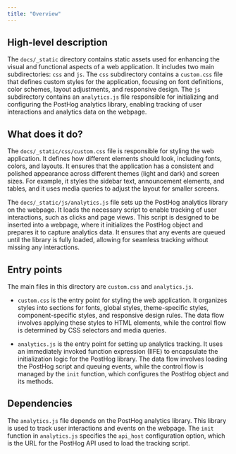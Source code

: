 ```yaml
---
title: "Overview"
---
```


## High-level description

The `docs/_static` directory contains static assets used for enhancing the visual and functional aspects of a web application. It includes two main subdirectories: `css` and `js`. The `css` subdirectory contains a `custom.css` file that defines custom styles for the application, focusing on font definitions, color schemes, layout adjustments, and responsive design. The `js` subdirectory contains an `analytics.js` file responsible for initializing and configuring the PostHog analytics library, enabling tracking of user interactions and analytics data on the webpage.

## What does it do?

The `docs/_static/css/custom.css` file is responsible for styling the web application. It defines how different elements should look, including fonts, colors, and layouts. It ensures that the application has a consistent and polished appearance across different themes (light and dark) and screen sizes. For example, it styles the sidebar text, announcement elements, and tables, and it uses media queries to adjust the layout for smaller screens.

The `docs/_static/js/analytics.js` file sets up the PostHog analytics library on the webpage. It loads the necessary script to enable tracking of user interactions, such as clicks and page views. This script is designed to be inserted into a webpage, where it initializes the PostHog object and prepares it to capture analytics data. It ensures that any events are queued until the library is fully loaded, allowing for seamless tracking without missing any interactions.

## Entry points

The main files in this directory are `custom.css` and `analytics.js`. 

- `custom.css` is the entry point for styling the web application. It organizes styles into sections for fonts, global styles, theme-specific styles, component-specific styles, and responsive design rules. The data flow involves applying these styles to HTML elements, while the control flow is determined by CSS selectors and media queries.

- `analytics.js` is the entry point for setting up analytics tracking. It uses an immediately invoked function expression (IIFE) to encapsulate the initialization logic for the PostHog library. The data flow involves loading the PostHog script and queuing events, while the control flow is managed by the `init` function, which configures the PostHog object and its methods.

## Dependencies

The `analytics.js` file depends on the PostHog analytics library. This library is used to track user interactions and events on the webpage. The `init` function in `analytics.js` specifies the `api_host` configuration option, which is the URL for the PostHog API used to load the tracking script.